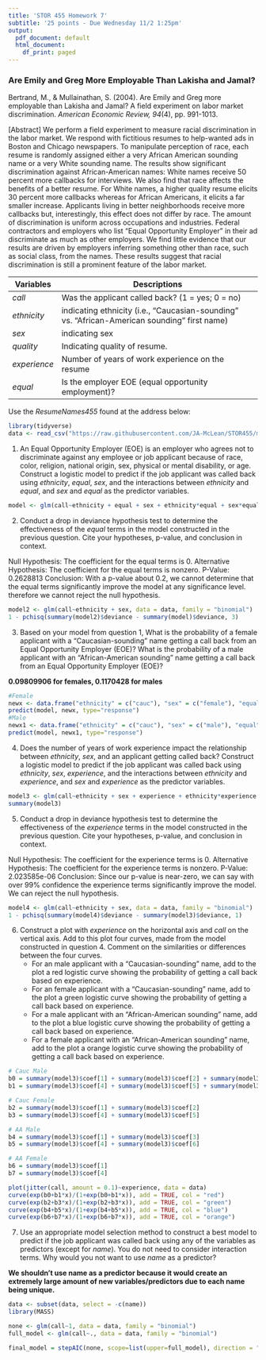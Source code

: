 ```yaml
---
title: 'STOR 455 Homework 7'
subtitle: '25 points - Due Wednesday 11/2 1:25pm'
output:
  pdf_document: default
  html_document:
    df_print: paged
---
```


### Are Emily and Greg More Employable Than Lakisha and Jamal? ###

Bertrand, M., & Mullainathan, S. (2004). Are Emily and Greg more employable than Lakisha and Jamal? A field experiment on labor market discrimination. _American Economic Review, 94_(4), pp. 991-1013.

\[Abstract\]
We perform a field experiment to measure racial discrimination in the labor market. We respond with fictitious resumes to help-wanted ads in Boston and Chicago newspapers. To manipulate perception of race, each resume is randomly assigned either a very African American sounding name or a very White sounding name. The results show significant discrimination against African-American names: White names receive 50 percent more callbacks for interviews. We also find that race affects the benefits of a better resume. For White names, a higher quality resume elicits 30 percent more callbacks whereas for African Americans, it elicits a far smaller increase. Applicants living in better neighborhoods receive more callbacks but, interestingly, this effect does not differ by race. The amount of discrimination is uniform across occupations and industries. Federal contractors and employers who list “Equal Opportunity Employer” in their ad discriminate as much as other employers. We find little evidence that our results are driven by employers inferring something other than race, such as social class, from the names. These results suggest that racial discrimination is still a prominent feature of the labor market.    


Variables     | Descriptions
-----------   | -----------------------------------------------------
_call_        | Was the applicant called back? (1 = yes; 0 = no)
_ethnicity_   | indicating ethnicity (i.e., "Caucasian-sounding" vs. "African-American sounding" first name)
_sex_         | indicating sex
_quality_     | Indicating quality of resume.
_experience_  | Number of years of work experience on the resume
_equal_       | Is the employer EOE (equal opportunity employment)?


Use the _ResumeNames455_ found at the address below:

```r
library(tidyverse)
data <- read_csv("https://raw.githubusercontent.com/JA-McLean/STOR455/master/data/ResumeNames455.csv")
```

1) An Equal Opportunity Employer (EOE) is an employer who agrees not to discriminate against any employee or job applicant because of race, color, religion, national origin, sex, physical or mental disability, or age. Construct a logistic model to predict if the job applicant was called back using _ethnicity_, _equal_, _sex_, and the interactions between _ethnicity_ and _equal_, and _sex_ and _equal_ as the predictor variables. 

```r
model <- glm(call~ethnicity + equal + sex + ethnicity*equal + sex*equal, data = data, family = "binomial")
```

2)  Conduct a drop in deviance hypothesis test to determine the effectiveness of the _equal_ terms in the model constructed in the previous question. Cite your hypotheses, p-value, and conclusion in context.

Null Hypothesis: The coefficient for the equal terms is 0.
Alternative Hypothesis: The coefficient for the equal terms is nonzero.
P-Value: 0.2628813
Conclusion: With a p-value about 0.2, we cannot determine that the equal terms significantly improve the model at any significance level. therefore we cannot reject the null hypothesis.

```r
model2 <- glm(call~ethnicity + sex, data = data, family = "binomial")
1 - pchisq(summary(model2)$deviance - summary(model)$deviance, 3)
```

3)  Based on your model from question 1, What is the probability of a female applicant with a "Caucasian-sounding" name getting a call back from an Equal Opportunity Employer (EOE)? What is the probability of a male applicant with an "African-American sounding" name getting a call back from an Equal Opportunity Employer (EOE)?

**0.09809906 for females, 0.1170428 for males**
```r
#Female
newx <- data.frame("ethnicity" = c("cauc"), "sex" = c("female"), "equal" = c("yes"))
predict(model, newx, type="response")
#Male
newx1 <- data.frame("ethnicity" = c("cauc"), "sex" = c("male"), "equal" = c("yes"))
predict(model, newx1, type="response")
```

4) Does the number of years of work experience impact the relationship between _ethnicity_, _sex_, and an applicant getting called back? Construct a logistic model to predict if the job applicant was called back using _ethnicity_, _sex_, _experience_, and the interactions between _ethnicity_ and _experience_, and _sex_ and _experience_ as the predictor variables. 

```r
model3 <- glm(call~ethnicity + sex + experience + ethnicity*experience + sex*experience, data = data, family = "binomial")
summary(model3)
```

5)  Conduct a drop in deviance hypothesis test to determine the effectiveness of the _experience_ terms in the model constructed in the previous question. Cite your hypotheses, p-value, and conclusion in context.

Null Hypothesis: The coefficient for the experience terms is 0.
Alternative Hypothesis: The coefficient for the experience terms is nonzero.
P-Value: 2.023585e-06
Conclusion: Since our p-value is near-zero, we can say with over 99% confidence the experience terms significantly improve the model. We can reject the null hypothesis.

```r
model4 <- glm(call~ethnicity + sex, data = data, family = "binomial")
1 - pchisq(summary(model4)$deviance - summary(model3)$deviance, 1)
```

6)  Construct a plot with _experience_ on the horizontal axis and _call_ on the vertical axis. Add to this plot four curves, made from the model constructed in question 4. Comment on the similarities or differences between the four curves.
    *   For an male applicant with a "Caucasian-sounding" name, add to the plot a red logistic curve showing the probability of getting a call back based on experience. 
    *   For an female applicant with a "Caucasian-sounding" name, add to the plot a green logistic curve showing the probability of getting a call back based on experience.
    *   For a male applicant with an "African-American sounding" name, add to the plot a blue logistic curve showing the probability of getting a call back based on experience.
    *   For a female applicant with an "African-American sounding" name, add to the plot a orange logistic curve showing the probability of getting a call back based on experience. 
    
```r
# Cauc Male
b0 = summary(model3)$coef[1] + summary(model3)$coef[2] + summary(model3)$coef[3]
b1 = summary(model3)$coef[4] + summary(model3)$coef[5] + summary(model3)$coef[6]

# Cauc Female
b2 = summary(model3)$coef[1] + summary(model3)$coef[2]
b3 = summary(model3)$coef[4] + summary(model3)$coef[5]

# AA Male
b4 = summary(model3)$coef[1] + summary(model3)$coef[3]
b5 = summary(model3)$coef[4] + summary(model3)$coef[6]

# AA Female
b6 = summary(model3)$coef[1]
b7 = summary(model3)$coef[4]

plot(jitter(call, amount = 0.1)~experience, data = data)
curve(exp(b0+b1*x)/(1+exp(b0+b1*x)), add = TRUE, col = "red")
curve(exp(b2+b3*x)/(1+exp(b2+b3*x)), add = TRUE, col = "green")
curve(exp(b4+b5*x)/(1+exp(b4+b5*x)), add = TRUE, col = "blue")
curve(exp(b6+b7*x)/(1+exp(b6+b7*x)), add = TRUE, col = "orange")
```


7)  Use an appropriate model selection method to construct a best model to predict if the job applicant was called back using any of the variables as predictors (except for _name_). You do not need to consider interaction terms. Why would you not want to use _name_ as a predictor?

**We shouldn't use name as a predictor because it would create an extremely large amount of new variables/predictors due to each name being unique.**

```r
data <- subset(data, select = -c(name))
library(MASS)
```


```r
none <- glm(call~1, data = data, family = "binomial")
full_model <- glm(call~., data = data, family = "binomial")

final_model = stepAIC(none, scope=list(upper=full_model), direction = "both")
```

